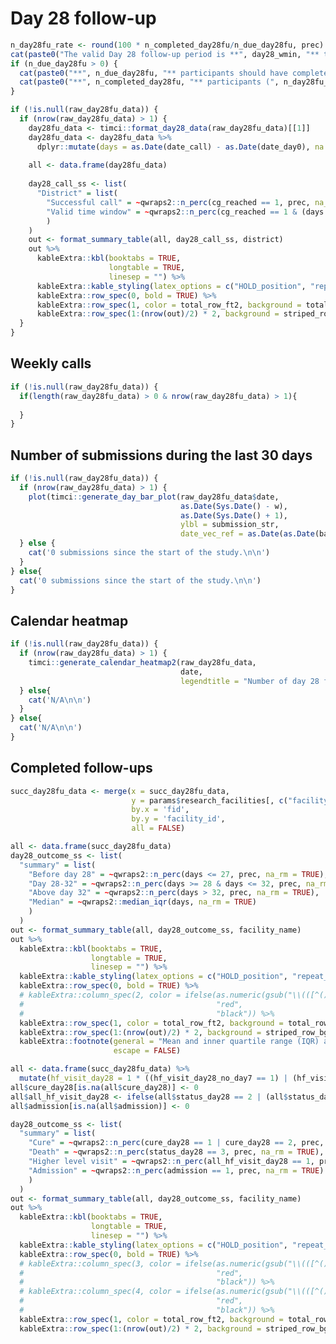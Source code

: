 \newpage

# Day 28 follow-up

```r
n_day28fu_rate <- round(100 * n_completed_day28fu/n_due_day28fu, prec)
cat(paste0("The valid Day 28 follow-up period is **", day28_wmin, "** to **", day28_wmax, "** days.\n\n"))
if (n_due_day28fu > 0) {
  cat(paste0("**", n_due_day28fu, "** participants should have completed their Day 28 follow-up.\n\n"))
  cat(paste0("**", n_completed_day28fu, "** participants (", n_day28fu_rate, "%) completed their Day 28 follow-up."))
}
```

```r
if (!is.null(raw_day28fu_data)) {
  if (nrow(raw_day28fu_data) > 1) {
    day28fu_data <- timci::format_day28_data(raw_day28fu_data)[[1]]
    day28fu_data <- day28fu_data %>%
      dplyr::mutate(days = as.Date(date_call) - as.Date(date_day0), na.rm = TRUE)
    
    all <- data.frame(day28fu_data)
    
    day28_call_ss <- list(
      "District" = list(
        "Successful call" = ~qwraps2::n_perc(cg_reached == 1, prec, na_rm = TRUE),
        "Valid time window" = ~qwraps2::n_perc(cg_reached == 1 & (days >= day28_wmin) & (days <= day28_wmax), prec, na_rm = TRUE)
        )
    )
    out <- format_summary_table(all, day28_call_ss, district)
    out %>% 
      kableExtra::kbl(booktabs = TRUE,
                      longtable = TRUE,
                      linesep = "") %>% 
      kableExtra::kable_styling(latex_options = c("HOLD_position", "repeat_header"), font_size = table_fs) %>%
      kableExtra::row_spec(0, bold = TRUE) %>%
      kableExtra::row_spec(1, color = total_row_ft2, background = total_row_bg2, bold = TRUE) %>%
      kableExtra::row_spec(1:(nrow(out)/2) * 2, background = striped_row_bg)
  }
}
```

## Weekly calls

```r
if (!is.null(raw_day28fu_data)) {
  if(length(raw_day28fu_data) > 0 & nrow(raw_day28fu_data) > 1){
    
  }
}
```

## Number of submissions during the last 30 days

```r
if (!is.null(raw_day28fu_data)) {
  if (nrow(raw_day28fu_data) > 1) {
    plot(timci::generate_day_bar_plot(raw_day28fu_data$date,
                                      as.Date(Sys.Date() - w),
                                      as.Date(Sys.Date() + 1),
                                      ylbl = submission_str,
                                      date_vec_ref = as.Date(as.Date(baseline_data$date_visit) + 28)))
  } else {
    cat('0 submissions since the start of the study.\n\n')
  }
} else{
  cat('0 submissions since the start of the study.\n\n')
}
```

## Calendar heatmap

```r
if (!is.null(raw_day28fu_data)) {
  if (nrow(raw_day28fu_data) > 1) {
    timci::generate_calendar_heatmap2(raw_day28fu_data,
                                      date,
                                      legendtitle = "Number of day 28 follow-up phone calls")
  } else{
    cat('N/A\n\n')
  }
} else{
  cat('N/A\n\n')
}
```

## Completed follow-ups

```r
succ_day28fu_data <- merge(x = succ_day28fu_data,
                           y = params$research_facilities[, c("facility_id", "facility_name")],
                           by.x = 'fid',
                           by.y = 'facility_id',
                           all = FALSE)
```

```r
all <- data.frame(succ_day28fu_data)
day28_outcome_ss <- list(
  "summary" = list(
    "Before day 28" = ~qwraps2::n_perc(days <= 27, prec, na_rm = TRUE),
    "Day 28-32" = ~qwraps2::n_perc(days >= 28 & days <= 32, prec, na_rm = TRUE),
    "Above day 32" = ~qwraps2::n_perc(days > 32, prec, na_rm = TRUE),
    "Median" = ~qwraps2::median_iqr(days, na_rm = TRUE)
    )
  )
out <- format_summary_table(all, day28_outcome_ss, facility_name) 
out %>% 
  kableExtra::kbl(booktabs = TRUE,
                  longtable = TRUE,
                  linesep = "") %>% 
  kableExtra::kable_styling(latex_options = c("HOLD_position", "repeat_header"), font_size = table_fs) %>%
  kableExtra::row_spec(0, bold = TRUE) %>%
  # kableExtra::column_spec(2, color = ifelse(as.numeric(gsub("\\(([^()]*)%\\)|.", "\\1", x = out[, 1], perl = TRUE)) > 0,
  #                                           "red",
  #                                           "black")) %>%
  kableExtra::row_spec(1, color = total_row_ft2, background = total_row_bg2, bold = TRUE) %>%
  kableExtra::row_spec(1:(nrow(out)/2) * 2, background = striped_row_bg) %>%
  kableExtra::footnote(general = "Mean and inner quartile range (IQR) are represented by the format \\\\textit{median (Q1, Q3)}.",
                       escape = FALSE)
```

```r
all <- data.frame(succ_day28fu_data) %>% 
  mutate(hf_visit_day28 = 1 * ((hf_visit_day28_no_day7 == 1) | (hf_visit_day28_after_day7 == 1)))
all$cure_day28[is.na(all$cure_day28)] <- 0
all$all_hf_visit_day28 <- ifelse(all$status_day28 == 2 | (all$status_day28 != 2 & all$hf_visit_day28 == 1 & all$hf_visit_type == hospit_value), 1, 0)
all$admission[is.na(all$admission)] <- 0
```

```r
day28_outcome_ss <- list(
  "summary" = list(
    "Cure" = ~qwraps2::n_perc(cure_day28 == 1 | cure_day28 == 2, prec, na_rm = TRUE),
    "Death" = ~qwraps2::n_perc(status_day28 == 3, prec, na_rm = TRUE),
    "Higher level visit" = ~qwraps2::n_perc(all_hf_visit_day28 == 1, prec, na_rm = TRUE),
    "Admission" = ~qwraps2::n_perc(admission == 1, prec, na_rm = TRUE)
    )
  )
out <- format_summary_table(all, day28_outcome_ss, facility_name) 
out %>% 
  kableExtra::kbl(booktabs = TRUE,
                  longtable = TRUE,
                  linesep = "") %>% 
  kableExtra::kable_styling(latex_options = c("HOLD_position", "repeat_header"), font_size = table_fs) %>%
  kableExtra::row_spec(0, bold = TRUE) %>%
  # kableExtra::column_spec(3, color = ifelse(as.numeric(gsub("\\(([^()]*)%\\)|.", "\\1", x = out[, 2], perl = TRUE)) > 0,
  #                                           "red",
  #                                           "black")) %>%
  # kableExtra::column_spec(4, color = ifelse(as.numeric(gsub("\\(([^()]*)%\\)|.", "\\1", x = out[, 3], perl = TRUE)) > 0,
  #                                           "red",
  #                                           "black")) %>%
  kableExtra::row_spec(1, color = total_row_ft2, background = total_row_bg2, bold = TRUE) %>%
  kableExtra::row_spec(1:(nrow(out)/2) * 2, background = striped_row_bg)
```

